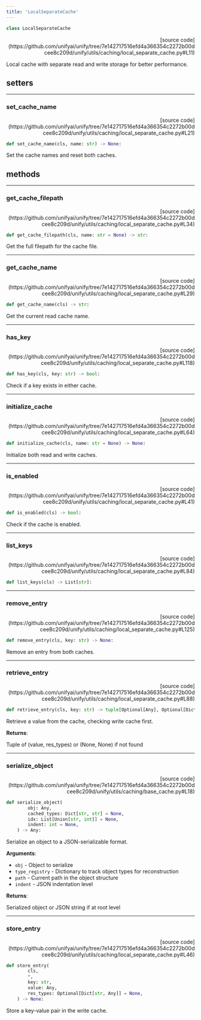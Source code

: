 ```yaml
---
title: 'LocalSeparateCache'
---
```


```python
class LocalSeparateCache
```

<p align="right">[source code](https://github.com/unifyai/unify/tree/7e142717516efd4a366354c2272b00dcee8c209d/unify/utils/caching/local_separate_cache.py#L11)</p>

Local cache with separate read and write storage for better performance.

## setters

---

### set\_cache\_name

<p align="right">[source code](https://github.com/unifyai/unify/tree/7e142717516efd4a366354c2272b00dcee8c209d/unify/utils/caching/local_separate_cache.py#L21)</p>

```python
def set_cache_name(cls, name: str) -> None:
```

Set the cache names and reset both caches.

## methods

---

### get\_cache\_filepath

<p align="right">[source code](https://github.com/unifyai/unify/tree/7e142717516efd4a366354c2272b00dcee8c209d/unify/utils/caching/local_separate_cache.py#L34)</p>

```python
def get_cache_filepath(cls, name: str = None) -> str:
```

Get the full filepath for the cache file.

---

### get\_cache\_name

<p align="right">[source code](https://github.com/unifyai/unify/tree/7e142717516efd4a366354c2272b00dcee8c209d/unify/utils/caching/local_separate_cache.py#L29)</p>

```python
def get_cache_name(cls) -> str:
```

Get the current read cache name.

---

### has\_key

<p align="right">[source code](https://github.com/unifyai/unify/tree/7e142717516efd4a366354c2272b00dcee8c209d/unify/utils/caching/local_separate_cache.py#L118)</p>

```python
def has_key(cls, key: str) -> bool:
```

Check if a key exists in either cache.

---

### initialize\_cache

<p align="right">[source code](https://github.com/unifyai/unify/tree/7e142717516efd4a366354c2272b00dcee8c209d/unify/utils/caching/local_separate_cache.py#L64)</p>

```python
def initialize_cache(cls, name: str = None) -> None:
```

Initialize both read and write caches.

---

### is\_enabled

<p align="right">[source code](https://github.com/unifyai/unify/tree/7e142717516efd4a366354c2272b00dcee8c209d/unify/utils/caching/local_separate_cache.py#L41)</p>

```python
def is_enabled(cls) -> bool:
```

Check if the cache is enabled.

---

### list\_keys

<p align="right">[source code](https://github.com/unifyai/unify/tree/7e142717516efd4a366354c2272b00dcee8c209d/unify/utils/caching/local_separate_cache.py#L84)</p>

```python
def list_keys(cls) -> List[str]:
```



---

### remove\_entry

<p align="right">[source code](https://github.com/unifyai/unify/tree/7e142717516efd4a366354c2272b00dcee8c209d/unify/utils/caching/local_separate_cache.py#L125)</p>

```python
def remove_entry(cls, key: str) -> None:
```

Remove an entry from both caches.

---

### retrieve\_entry

<p align="right">[source code](https://github.com/unifyai/unify/tree/7e142717516efd4a366354c2272b00dcee8c209d/unify/utils/caching/local_separate_cache.py#L88)</p>

```python
def retrieve_entry(cls, key: str) -> tuple[Optional[Any], Optional[Dict[str, Any]]]:
```

Retrieve a value from the cache, checking write cache first.

**Returns**:

Tuple of (value, res_types) or (None, None) if not found

---

### serialize\_object

<p align="right">[source code](https://github.com/unifyai/unify/tree/7e142717516efd4a366354c2272b00dcee8c209d/unify/utils/caching/base_cache.py#L18)</p>

```python
def serialize_object(
        obj: Any,
        cached_types: Dict[str, str] = None,
        idx: List[Union[str, int]] = None,
        indent: int = None,
    ) -> Any:
```

Serialize an object to a JSON-serializable format.

**Arguments**:

- `obj` - Object to serialize
- `type_registry` - Dictionary to track object types for reconstruction
- `path` - Current path in the object structure
- `indent` - JSON indentation level



**Returns**:

Serialized object or JSON string if at root level

---

### store\_entry

<p align="right">[source code](https://github.com/unifyai/unify/tree/7e142717516efd4a366354c2272b00dcee8c209d/unify/utils/caching/local_separate_cache.py#L46)</p>

```python
def store_entry(
        cls,
        *,
        key: str,
        value: Any,
        res_types: Optional[Dict[str, Any]] = None,
    ) -> None:
```

Store a key-value pair in the write cache.